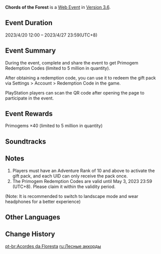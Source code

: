 {{Event Tabs}}
{{Event
|name              = Chords of the Forest
|image             = Chords of the Forest.png
|type              = Web
|group             = OST Review
|time_known        = yes
|time_start        = 2023-04-20 12:00:00
|time_start_offset = GMT+8
|time_end          = 2023-04-27 23:59:59
|time_end_offset   = GMT+8
|link              = https://genshin.hoyoverse.com/en/news/detail/111149
|link2             = https://act.hoyolab.com/bbs/event/20230320ost-sea-vja90g/index.html
|link2name         = Event Page
}}
{{Description|Shallow footprints mark the depths of the forest,<br>The sands swirl at the heart of the desert.<br>The winds caress the tips of fingers,<br>Recovering some bygone happenings from the ancient city.}}
'''Chords of the Forest ''' is a [[Web Event]] in [[Version 3.6]].

==Event Duration==
2023/4/20 12:00 – 2023/4/27 23:59(UTC+8)

==Event Summary==
During the event, complete and share the event to get Primogem Redemption Codes (limited to 5 million in quantity).

After obtaining a redemption code, you can use it to redeem the gift pack via Settings > Account > Redemption Code in the game.

PlayStation players can scan the QR code after opening the page to participate in the event.

==Event Rewards==
Primogems ×40 (limited to 5 million in quantity)

==Soundtracks==
{{Soundtracks by Category Table|type=eventgameplay}}

==Notes==
# Players must have an Adventure Rank of 10 and above to activate the gift pack, and each UID can only receive the pack once.
# The Primogem Redemption Codes are valid until May 3, 2023 23:59 (UTC+8). Please claim it within the validity period.
(Note: It is recommended to switch to landscape mode and wear headphones for a better experience)

==Other Languages==
{{Other Languages
|en      = Chords of the Forest
|zhs     = 林风的和弦
|zhs_rm  = Línfēng de Héxián
|zht     = 林風的和弦
|zht_rm  = Línfēng de Héxián
|zh_tl   = 
|ja      = 森風の和音
|ja_rm   = Morikaze no Waon{{assumed}}
|ja_tl   = 
|ko      = 숲 바람<->의 화음
|ko_tl   = Forest Wind's Chords
|es      = Acordes del Bosque
|es_tl   = Chords of the Forest
|fr      = Accords de la forêt
|fr_tl   = Chords of the Forest
|ru      = Лесные аккорды
|ru_tl   = Forest Chords
|th      = ท่วงทำนองแห่งพงไพร
|th_rm   = 
|th_tl   = 
|vi      = Hợp Âm Của Rừng
|vi_tl   = 
|de      = Akkord des Waldes
|de_tl   = Accord of the Forest
|id      = Senar Angin Hutan
|id_tl   = String of the Forest Wind
|pt      = Acordes da Floresta
|pt_tl   = 
|tr      = Ormanın Akorları
|tr_tl   = 
|it      = Accordo della foresta
|it_tl   = 
}}

==Change History==
{{Change History|3.6}}

[[pt-br:Acordes da Floresta]]
[[ru:Лесные аккорды]]